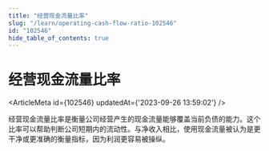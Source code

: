 ```yaml
---
title: "经营现金流量比率"
slug: "/learn/operating-cash-flow-ratio-102546"
id: "102546"
hide_table_of_contents: true
---
```



# 经营现金流量比率

<ArticleMeta id={102546} updatedAt={'2023-09-26 13:59:02'} />
<div className='border-solid border-b border-t-0 my-4 border-[var(--ifm-color-gray-300)]' />

经营现金流量比率是衡量公司经营产生的现金流量能够覆盖当前负债的能力。这个比率可以帮助判断公司短期内的流动性。与净收入相比，使用现金流量被认为是更干净或更准确的衡量指标，因为利润更容易被操纵。
